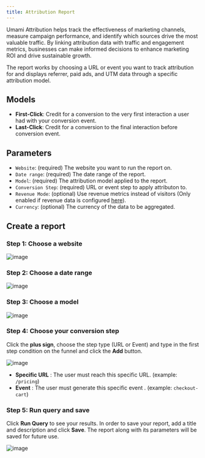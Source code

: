 ```yaml
---
title: Attribution Report
---
```


Umami Attribution helps track the effectiveness of marketing channels, measure campaign performance, and identify which sources drive the most valuable traffic.
By linking attribution data with traffic and engagement metrics, businesses can make informed decisions to enhance marketing ROI and drive sustainable growth.

The report works by choosing a URL or event you want to track attribution for and displays referrer, paid ads, and UTM data through a specific attribution model.

## Models

- **First-Click**: Credit for a conversion to the very first interaction a user had with your conversion event.
- **Last-Click**: Credit for a conversion to the final interaction before conversion event.

## Parameters

- `Website`: (required) The website you want to run the report on.
- `Date range`: (required) The date range of the report.
- `Model`: (required) The attribution model applied to the report.
- `Conversion Step`: (required) URL or event step to apply attributon to.
- `Revenue Mode`: (optional) Use revenue metrics instead of visitors (Only enabled if revenue data is configured [here](https://umami.is/docs/reports/report-attribution#configuring-attribution)).
- `Currency`: (optional) The currency of the data to be aggregated.

## Create a report

### Step 1: Choose a website

![image](/images/docs/v2/attribution-website.png)

### Step 2: Choose a date range

![image](/images/docs/v2/attribution-date-range.png)

### Step 3: Choose a model

![image](/images/docs/v2/attribution-model.png)

### Step 4: Choose your conversion step

Click the **plus sign**, choose the step type (URL or Event) and type in the first step condition on the funnel and click the **Add** button.

![image](/images/docs/v2/attribution-conversion-step.png)

- **Specific URL** : The user must reach this specific URL. (example: `/pricing`)
- **Event** : The user must generate this specific event . (example: `checkout-cart`)

### Step 5: Run query and save

Click **Run Query** to see your results. In order to save your report, add a title and description and click **Save**.
The report along with its parameters will be saved for future use.

![image](/images/docs/v2/attribution-details.png)
